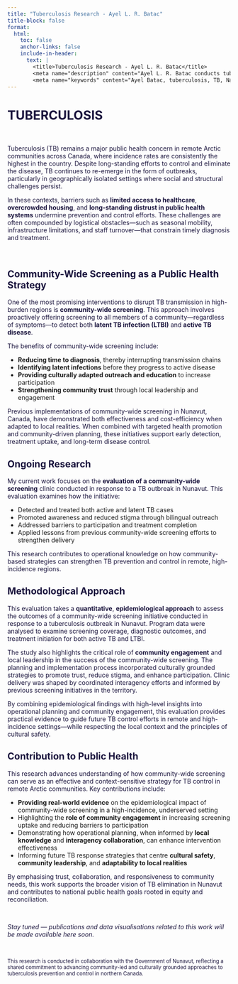 ```yaml
---
title: "Tuberculosis Research - Ayel L. R. Batac"
title-block: false
format:
  html:
    toc: false
    anchor-links: false
    include-in-header:
      text: |
        <title>Tuberculosis Research - Ayel L. R. Batac</title>
        <meta name="description" content="Ayel L. R. Batac conducts tuberculosis research with a focus on public health, surveillance, and global health contexts." />
        <meta name="keywords" content="Ayel Batac, tuberculosis, TB, National Collaborating Centre for Infectious Diseases, NCCID, Public Health Agency of Canada, PHAC, public health, infectious diseases, surveillance, global health, STBBIs, HIV, knowledge translation, outbreak, Naujaat, Nunavut, Canada, Inuit, Arctic" />
---
```


# TUBERCULOSIS

$~$

Tuberculosis (TB) remains a major public health concern in remote Arctic communities across Canada, where incidence rates are consistently the highest in the country. Despite long-standing efforts to control and eliminate the disease, TB continues to re-emerge in the form of outbreaks, particularly in geographically isolated settings where social and structural challenges persist.

In these contexts, barriers such as **limited access to healthcare**, **overcrowded housing**, and **long-standing distrust in public health systems** undermine prevention and control efforts. These challenges are often compounded by logistical obstacles—such as seasonal mobility, infrastructure limitations, and staff turnover—that constrain timely diagnosis and treatment.

$~$

## Community-Wide Screening as a Public Health Strategy

One of the most promising interventions to disrupt TB transmission in high-burden regions is **community-wide screening**. This approach involves proactively offering screening to all members of a community—regardless of symptoms—to detect both **latent TB infection (LTBI)** and **active TB disease**.

The benefits of community-wide screening include:

- **Reducing time to diagnosis**, thereby interrupting transmission chains  
- **Identifying latent infections** before they progress to active disease  
- **Providing culturally adapted outreach and education** to increase participation  
- **Strengthening community trust** through local leadership and engagement  

Previous implementations of community-wide screening in Nunavut, Canada, have demonstrated both effectiveness and cost-efficiency when adapted to local realities. When combined with targeted health promotion and community-driven planning, these initiatives support early detection, treatment uptake, and long-term disease control.

## Ongoing Research

My current work focuses on the **evaluation of a community-wide screening** clinic conducted in response to a TB outbreak in Nunavut. This evaluation examines how the initiative:

- Detected and treated both active and latent TB cases  
- Promoted awareness and reduced stigma through bilingual outreach  
- Addressed barriers to participation and treatment completion  
- Applied lessons from previous community-wide screening efforts to strengthen delivery  

This research contributes to operational knowledge on how community-based strategies can strengthen TB prevention and control in remote, high-incidence regions.

## Methodological Approach

This evaluation takes a **quantitative**, **epidemiological approach** to assess the outcomes of a community-wide screening initiative conducted in response to a tuberculosis outbreak in Nunavut. Program data were analysed to examine screening coverage, diagnostic outcomes, and treatment initiation for both active TB and LTBI.

The study also highlights the critical role of **community engagement** and local leadership in the success of the community-wide screening. The planning and implementation process incorporated culturally grounded strategies to promote trust, reduce stigma, and enhance participation. Clinic delivery was shaped by coordinated interagency efforts and informed by previous screening initiatives in the territory.

By combining epidemiological findings with high-level insights into operational planning and community engagement, this evaluation provides practical evidence to guide future TB control efforts in remote and high-incidence settings—while respecting the local context and the principles of cultural safety.

## Contribution to Public Health

This research advances understanding of how community-wide screening can serve as an effective and context-sensitive strategy for TB control in remote Arctic communities. Key contributions include:

- **Providing real-world evidence** on the epidemiological impact of community-wide screening in a high-incidence, underserved setting  
- Highlighting the **role of community engagement** in increasing screening uptake and reducing barriers to participation  
- Demonstrating how operational planning, when informed by **local knowledge** and **interagency collaboration**, can enhance intervention effectiveness  
- Informing future TB response strategies that centre **cultural safety**, **community leadership**, and **adaptability to local realities**  

By emphasising trust, collaboration, and responsiveness to community needs, this work supports the broader vision of TB elimination in Nunavut and contributes to national public health goals rooted in equity and reconciliation.

$~$

*Stay tuned — publications and data visualisations related to this work will be made available here soon.*

$~$

<small>
This research is conducted in collaboration with the Government of Nunavut, reflecting a shared commitment to advancing community-led and culturally grounded approaches to tuberculosis prevention and control in northern Canada.
</small>

<style>
  h1, h2, h3, p {
    color: #1B153E;
  }
</style>
